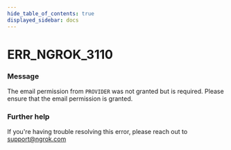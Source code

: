 ```yaml
---
hide_table_of_contents: true
displayed_sidebar: docs
---
```



# ERR_NGROK_3110

### Message

The email permission from `PROVIDER` was not granted but is required. Please ensure that the email permission is granted.

<ErrorDetails error="err_ngrok_3110" />

### Further help

If you're having trouble resolving this error, please reach out to [support@ngrok.com](mailto:support@ngrok.com?subject=Help%20with%20ERR_NGROK_3110)

